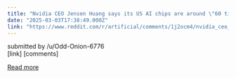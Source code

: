 ```yaml
---
title: "Nvidia CEO Jensen Huang says its US AI chips are around \"60 times\" faster than Chinese counterparts"
date: "2025-03-03T17:38:49.000Z"
link: "https://www.reddit.com/r/artificial/comments/1j2ocm4/nvidia_ceo_jensen_huang_says_its_us_ai_chips_are/"
---
```


submitted by    /u/Odd-Onion-6776  
 [link]   [comments]

[Read more](https://www.reddit.com/r/artificial/comments/1j2ocm4/nvidia_ceo_jensen_huang_says_its_us_ai_chips_are/)
